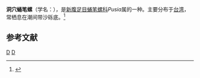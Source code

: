 {{Speciesbox
| taxon = Pusia cavea
| binomial_authority = (Reeve, 1844)
}}
'''洞穴蛹笔螺'''（学名：''{{lang|la|Pusia cavea}}''），是[[新腹足目|新腹足目]][[蛹笔螺科|蛹笔螺科]]''Pusia''属的一种。主要分布于[[台湾|台湾]]，常栖息在潮间带沙砾底。<ref>{{cite web|url=http://shell.sinica.edu.tw/chinese/shellbase_detail.php?science_no=1287|title=国际贝库：洞穴蛹笔螺|publisher=台湾贝类资料库|accessdate=2009-08-11|archive-date=2016-03-04|archive-url=https://web.archive.org/web/20160304130316/http://shell.sinica.edu.tw/chinese/shellbase_detail.php?science_no=1287|dead-url=no}}</ref>

== 参考文献 ==
{{reflist}}
{{taxonbar}}
[[Category:_1844年描述的动物|D]]
[[Category:蛹笔螺科|D]]